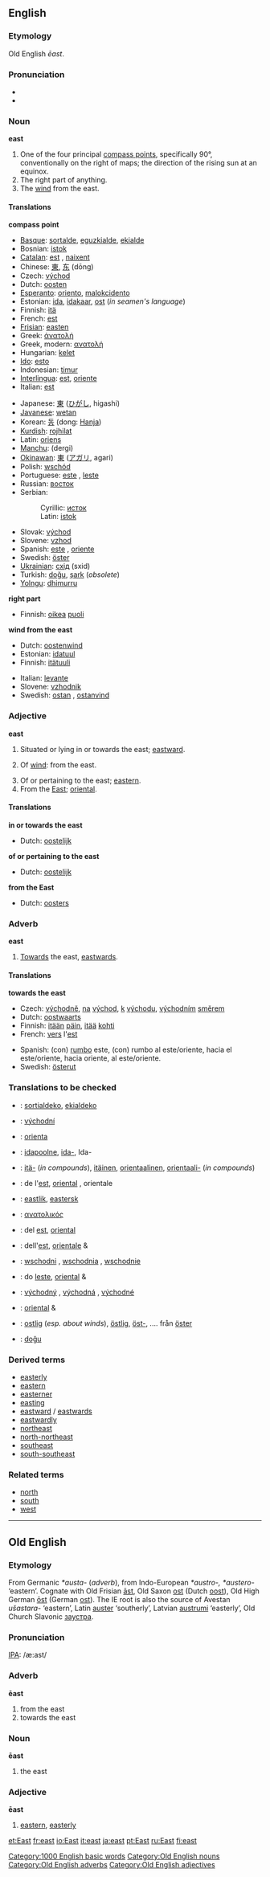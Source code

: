 {{see|East}}

==English==

===Etymology===
Old English ''ēast''.

===Pronunciation===
*{{IPA|/iːst/}}
*{{SAMPA|/i:st/}}

===Noun===
'''east'''

# One of the four principal [[compass point]]s, specifically 90°, conventionally on the right of maps; the direction of the rising sun at an equinox.
# The right part of anything.
# The [[wind]] from the east.

====Translations====
'''compass point'''
{{top}}
*[[Basque]]: [[sortalde]], [[eguzkialde]], [[ekialde]]
*Bosnian: [[istok#Bosnian|istok]] {{m}}
*[[Catalan]]: [[est]] {{m}}, [[naixent]] {{m}}
*Chinese: [[東]], [[东]] (dōng)
*Czech: [[východ]] {{m}}
*Dutch: [[oosten]] {{n}}
*[[Esperanto]]: [[oriento]], [[malokcidento]]
*Estonian: [[ida]], [[idakaar]], [[ost]] (''in seamen's language'')
*Finnish: [[itä]]
*French: [[est]] {{m}}
*[[Frisian]]: [[easten]] {{n}}
*Greek: [[ἀνατολή]]
*Greek, modern: [[ανατολή]] {{f}}
*Hungarian: [[kelet]]
*[[Ido]]: [[esto]]
*Indonesian: [[timur]]
*[[Interlingua]]: [[est]], [[oriente]]
*Italian: [[est]]
{{mid}}
*Japanese: [[東]] ([[ひがし]], higashi)
*[[Javanese]]: [[wetan]]
*Korean: [[동]] (dong: [[Hanja]])
*[[Kurdish]]: [[rojhilat]]
*Latin: [[oriens]]
*[[Manchu]]: (dergi)
*[[Okinawan]]: [[東]] ([[アガリ]], agari)
*Polish: [[wschód]] {{m}}
*Portuguese: [[este]] {{m}}, [[leste]] {{m}}
*Russian: [[восток]] {{m}}
*Serbian:
*:Cyrillic: [[исток#Serbian|исток]] {{m}}
*:Latin: [[istok#Serbian|istok]] {{m}}
*Slovak: [[východ]] {{m}}
*Slovene: [[vzhod]] {{m}}
*Spanish: [[este]] {{m}}, [[oriente]] {{m}}
*Swedish: [[öster]]
*[[Ukrainian]]: [[схід]] (sxid) {{m}}
*Turkish: [[doğu]], [[şark]] (''obsolete'')
*[[Yolngu]]: [[dhimurru]]
{{bottom}}

'''right part'''
{{top}}
*Finnish: [[oikea]] [[puoli]]
{{mid}}
{{bottom}}

'''wind from the east'''
{{top}}
*Dutch: [[oostenwind]] {{m}}
*Estonian: [[idatuul]]
*Finnish: [[itätuuli]]
{{mid}}
*Italian: [[levante]] {{m}}
*Slovene: [[vzhodnik]] {{m}}
*Swedish: [[ostan]] {{c}}, [[ostanvind]] {{c}}
{{bottom}}

===Adjective===
'''east'''
# Situated or lying in or towards the east; [[eastward]].
# {{meteorology}} Of [[wind]]: from the east.
# Of or pertaining to the east; [[eastern]].
# From the [[East]]; [[oriental]].

====Translations====
'''in or towards the east'''
{{top}}
*Dutch: [[oostelijk]]
{{mid}}
{{bottom}}

'''of or pertaining to the east'''
{{top}}
*Dutch: [[oostelijk]]
{{mid}}
{{bottom}}

'''from the East'''
{{top}}
*Dutch: [[oosters]]
{{mid}}
{{bottom}}

===Adverb===
'''east'''
# [[Towards]] the east, [[eastwards]].

====Translations====
'''towards the east'''
{{top}}
*Czech: [[východně]], [[na]] [[východ]], [[k]] [[východ]]u, [[východní]]m [[směr]]em
*Dutch: [[oostwaarts]]
*Finnish: [[itä|itään]] [[päin]], [[itä|itää]] [[kohti]]
*French: [[vers]] l'[[est]]
{{mid}}
*Spanish: (con) [[rumbo]] este, (con) rumbo al este/oriente, hacia el este/oriente, hacia oriente, al este/oriente.
*Swedish: [[österut]]
{{bottom}}

===Translations to be checked===
<!--remove section when all done-->
{{checktrans}}

*{{ttbc|Basque}}: [[sortialdeko]], [[ekialdeko]]
*{{ttbc|Czech}}: [[východní]]
*{{ttbc|Esperanto}}: [[orienta]]
*{{ttbc|Estonian}}: [[idapoolne]], [[ida-]], Ida-
*{{ttbc|Finnish}}: [[itä|itä-]] (''in compounds''), [[itäinen]], [[orientaalinen]], [[orientaali-]] (''in compounds'')
*{{ttbc|French}}: de l'[[est]], [[oriental#French|oriental]] {{m}}, orientale {{f}}
*{{ttbc|Frisian}}: [[eastlik]], [[eastersk]]
*{{ttbc|Greek}}: [[ανατολικός]]
*{{ttbc|Interlingua}}: del [[est]], [[oriental]]
*{{ttbc|Italian}}: dell'[[est ]], [[orientale#Italian|orientale]] {{m}} & {{f}}
*{{ttbc|Polish}}: [[wschodni]] {{m}}, [[wschodnia]] {{f}}, [[wschodnie]] {{n}}
*{{ttbc|Portuguese}}: do [[leste]], [[oriental]] {{m}} & {{f}}
*{{ttbc|Slovak}}: [[východný]] {{m}}, [[východná]] {{f}}, [[východné]] {{n}}
*{{ttbc|Spanish}}: [[oriental]] {{m}} & {{f}}
*{{ttbc|Swedish}}: [[ostlig]] (''esp. about winds''), [[östlig]], [[öst-]], .... från [[öster]]
*{{ttbc|Turkish}}: [[doğu]]

===Derived terms===
*[[easterly]]
*[[eastern]]
*[[easterner]]
*[[easting]]
*[[eastward]] / [[eastwards]]
*[[eastwardly]]
*[[northeast]]
*[[north-northeast]]
*[[southeast]]
*[[south-southeast]]

===Related terms===
*[[north]]
*[[south]]
*[[west]]

[[Category:1000 English basic words]]

----
==Old English==
===Etymology===
From Germanic ''*austa-'' (''adverb''), from Indo-European ''*austro-, *austero-'' ‘eastern’.  Cognate with Old Frisian [[ast|āst]], Old Saxon [[ost]] (Dutch [[oost]]), Old High German [[ost|ōst]] (German [[ost]]).  The IE root is also the source of Avestan ''ušastara-'' ‘eastern’, Latin [[auster]] ‘southerly’, Latvian [[austrumi]] ‘easterly’, Old Church Slavonic [[заустра]].

===Pronunciation===
[[IPA]]: /æ:ast/

===Adverb===
'''ēast'''
# from the east
# towards the east

===Noun===
'''ēast''' {{m}}
# the east

===Adjective===
'''ēast'''
# [[eastern]], [[easterly]]

[[Category:Old English nouns]]
[[Category:Old English adverbs]]
[[Category:Old English adjectives]]

[[et:East]]
[[fr:east]]
[[io:East]]
[[it:east]]
[[ja:east]]
[[pt:East]]
[[ru:East]]
[[fi:east]]